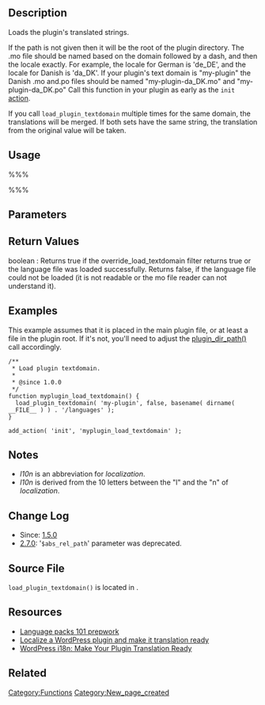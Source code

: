 {{Languages|
{{en|Function Reference/load_plugin_textdomain}}
{{de|Funktionsreferenz/load_plugin_textdomain}}
{{it|Riferimento funzioni/load_plugin_textdomain}}
}}

== Description ==

Loads the plugin's translated strings.

If the path is not given then it will be the root of the plugin directory. The .mo file should be named based on the domain followed by a dash, and then the locale exactly. For example, the locale for German is 'de_DE', and the locale for Danish is 'da_DK'. If your plugin's text domain is "my-plugin" the Danish .mo and.po files should be named "my-plugin-da_DK.mo" and  "my-plugin-da_DK.po" Call this function in your plugin as early as the <tt>init</tt> [[Plugin_API#Actions|action]].

If you call <tt>load_plugin_textdomain</tt> multiple times for the same domain, the translations will be merged. If both sets have the same string, the translation from the original value will be taken.

== Usage ==

%%%<?php load_plugin_textdomain( $domain, $abs_rel_path__DEPRECATED, $plugin_rel_path ) ?>%%%

== Parameters ==

{{Parameter|$domain|string|Unique identifier for retrieving translated strings.}}
{{Parameter|$abs_rel_path (Deprecated)|string|Relative path to <tt>ABSPATH</tt> of a folder, where the .mo file resides. '''Deprecated''', but still functional until 2.7|optional|false}}
{{Parameter|$plugin_rel_path|string|Relative path to <tt>WP_PLUGIN_DIR</tt>. This is the preferred argument to use. It takes precedence over <tt>$abs_rel_path</tt>|optional|false}}

== Return Values ==

; boolean : Returns true if the override_load_textdomain filter returns true or the language file was loaded successfully. Returns false, if the language file could not be loaded (it is not readable or the mo file reader can not understand it).

== Examples ==
This example assumes that it is placed in the main plugin file, or at least a file in the plugin root. If it's not, you'll need to adjust the [https://codex.wordpress.org/Function_Reference/plugin_dir_path plugin_dir_path()] call accordingly.

<pre>/**
 * Load plugin textdomain.
 *
 * @since 1.0.0
 */
function myplugin_load_textdomain() {
  load_plugin_textdomain( 'my-plugin', false, basename( dirname( __FILE__ ) ) . '/languages' ); 
}

add_action( 'init', 'myplugin_load_textdomain' );
</pre>

== Notes ==

* <i>l10n</i> is an abbreviation for <i>localization</i>.
* <i>l10n</i> is derived from the 10 letters between the "l" and the "n" of <i>localization</i>.

== Change Log ==

* Since: [[Version 1.5|1.5.0]]
* [[Version 2.7|2.7.0]]: '<tt>$abs_rel_path</tt>' parameter was deprecated.

== Source File ==

<tt>load_plugin_textdomain()</tt> is located in {{Trac|wp-includes/l10n.php}}.

== Resources ==

* [http://ottopress.com/2013/language-packs-101-prepwork/ Language packs 101 prepwork]
* [http://premium.wpmudev.org/blog/localize-a-wordpress-plugin-and-make-it-translation-ready/ Localize a WordPress plugin and make it translation ready]
* [http://www.sitepoint.com/wordpress-i18n-make-your-plugin-translation-ready/ WordPress i18n: Make Your Plugin Translation Ready]

== Related ==
{{Localization}}

{{Tag Footer}}

[[Category:Functions]]
[[Category:New_page_created]]